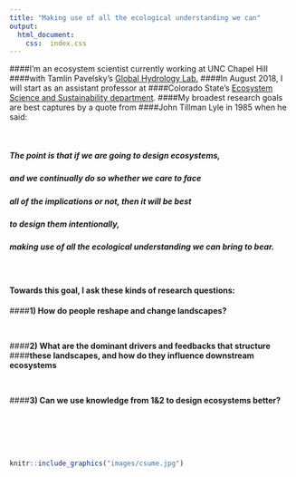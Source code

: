 ```yaml
---
title: "Making use of all the ecological understanding we can"
output:
  html_document:
    css:  index.css
---
```




####I'm an ecosystem scientist currently working at UNC Chapel Hill
####with Tamlin Pavelsky's [Global Hydrology Lab.](http://www.unc.edu/~pavelsky/Pavelsky/Home.html)
####In August 2018, I will start as an assistant professor at
####Colorado State's [Ecosystem Science and Sustainability department](https://warnercnr.colostate.edu/ess/).
####My broadest research goals are best captures by a quote from
####John Tillman Lyle in 1985 when he said: 

<br>

#####  The point is that if we are going to design ecosystems,
#####  and we continually do so whether we care to face
#####  all of the implications or not, then it will be best
#####  to design them intentionally,
#####  making use of all the ecological understanding we can bring to bear.

<br>

#### Towards this goal, I ask these kinds of research questions:




####**1) How do people reshape and change landscapes?**

<br>

####**2) What are the dominant drivers and feedbacks that structure**
####**these landscapes, and how do they influence downstream ecosystems**

<br>

####**3) Can we use knowledge from 1&2 to design ecosystems better?**

<br>
<br>
<br>
<br>


```r
knitr::include_graphics("images/csume.jpg")
```


